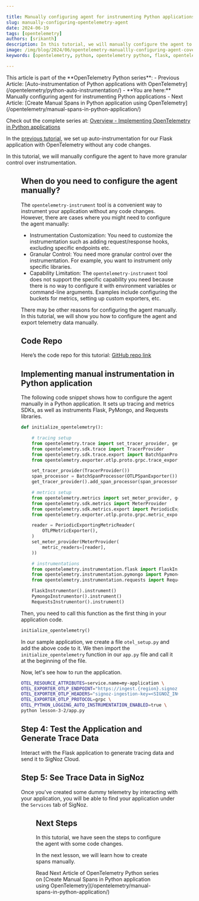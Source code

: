 ```yaml
---

title: Manually configuring agent for instrumenting Python applications
slug: manually-configuring-opentelemetry-agent
date: 2024-06-19
tags: [opentelemetry]
authors: [srikanth]
description: In this tutorial, we will manually configure the agent to have more granular control over instrumentation.
image: /img/blog/2024/06/opentelemetry-manuallly-configuring-agent-cover.webp
keywords: [opentelemetry, python, opentelemetry python, flask, opentelemetry flask]

---
```


<head>
  <link rel="canonical" href="https://signoz.io/opentelemetry/manually-configuring-opentelemetry-agent/"/>
</head>


<Admonition type="info">
This article is part of the **OpenTelemetry Python series**:
- Previous Article: [Auto-instrumentation of Python applications with OpenTelemetry](/opentelemetry/python-auto-instrumentation/)
- **You are here:** Manually configuring agent for instrumenting Python applications
- Next Article: [Create Manual Spans in Python application using OpenTelemetry](/opentelemetry/manual-spans-in-python-application/)

Check out the complete series at: [Overview - Implementing OpenTelemetry in Python applications](/opentelemetry/python-overview/)
</Admonition>

In the [previous tutorial](/opentelemetry/python-auto-instrumentation/), we set up auto-instrumentation for our Flask application with OpenTelemetry without any code changes. 

In this tutorial, we will manually configure the agent to have more granular control over instrumentation.

<Figure src="/img/opentelemetry/2024/06/opentelemetry-manuallly-configuring-agent-cover.webp" alt="d" caption="" />

## When do you need to configure the agent manually?

The `opentelemetry-instrument` tool is a convenient way to instrument your application without any code changes. However, there are cases where you might need to configure the agent manually:

- Instrumentation Customization: You need to customize the instrumentation such as adding request/response hooks, excluding specific endpoints etc.
- Granular Control: You need more granular control over the instrumentation. For example, you want to instrument only specific libraries.
- Capability Limitation: The `opentelemetry-instrument` tool does not support the specific capability you need because there is no way to configure it with environment variables or command-line arguments. Examples include configuring the buckets for metrics, setting up custom exporters, etc.

There may be other reasons for configuring the agent manually. In this tutorial, we will show you how to configure the agent and export telemetry data manually.

## Code Repo

Here’s the code repo for this tutorial: [GitHub repo link](https://github.com/ezeslucky/monitrix.git/opentelemetry-python-example/tree/main/lesson-3-2)

## Implementing manual instrumentation in Python application

The following code snippet shows how to configure the agent manually in a Python application. It sets up tracing and metrics SDKs, as well as instruments Flask, PyMongo, and Requests libraries.

```python
def initialize_opentelemetry():

    # tracing setup
    from opentelemetry.trace import set_tracer_provider, get_tracer_provider
    from opentelemetry.sdk.trace import TracerProvider
    from opentelemetry.sdk.trace.export import BatchSpanProcessor
    from opentelemetry.exporter.otlp.proto.grpc.trace_exporter import OTLPSpanExporter

    set_tracer_provider(TracerProvider())
    span_processor = BatchSpanProcessor(OTLPSpanExporter())
    get_tracer_provider().add_span_processor(span_processor)

    # metrics setup
    from opentelemetry.metrics import set_meter_provider, get_meter_provider
    from opentelemetry.sdk.metrics import MeterProvider
    from opentelemetry.sdk.metrics.export import PeriodicExportingMetricReader
    from opentelemetry.exporter.otlp.proto.grpc.metric_exporter import OTLPMetricExporter

    reader = PeriodicExportingMetricReader(
        OTLPMetricExporter(),
    )
    set_meter_provider(MeterProvider(
        metric_readers=[reader],
    ))

    # instrumentations
    from opentelemetry.instrumentation.flask import FlaskInstrumentor
    from opentelemetry.instrumentation.pymongo import PymongoInstrumentor
    from opentelemetry.instrumentation.requests import RequestsInstrumentor

    FlaskInstrumentor().instrument()
    PymongoInstrumentor().instrument()
    RequestsInstrumentor().instrument()

```

Then, you need to call this function as the first thing in your application code.

```python
initialize_opentelemetry()
```

In our sample application, we create a file `otel_setup.py` and add the above code to it. We then import the `initialize_opentelemetry` function in our `app.py` file and call it at the beginning of the file.

Now, let's see how to run the application.

```bash
OTEL_RESOURCE_ATTRIBUTES=service.name=my-application \
OTEL_EXPORTER_OTLP_ENDPOINT="https://ingest.{region}.signoz.cloud:443" \
OTEL_EXPORTER_OTLP_HEADERS="signoz-ingestion-key=<SIGNOZ_INGESTION_KEY>" \
OTEL_EXPORTER_OTLP_PROTOCOL=grpc \
OTEL_PYTHON_LOGGING_AUTO_INSTRUMENTATION_ENABLED=true \
python lesson-3-2/app.py
```

## Step 4: Test the Application and Generate Trace Data

Interact with the Flask application to generate tracing data and send it to SigNoz Cloud.

## Step 5: See Trace Data in SigNoz

Once you've created some dummy telemetry by interacting with your application, you will be able to find your application under the `Services` tab of SigNoz.

<Figure src="/img/opentelemetry/2024/06/application-monitored.webp" alt="Your Python application getting monitored in SigNoz" caption="Your Python application getting monitored in SigNoz" />


## Next Steps

In this tutorial, we have seen the steps to configure the agent with some code changes.

In the next lesson, we will learn how to create spans manually.

<Admonition type="info">
Read Next Article of OpenTelemetry Python series on [Create Manual Spans in Python application using OpenTelemetry](/opentelemetry/manual-spans-in-python-application/)
</Admonition>